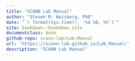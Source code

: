 ```yaml
---
title: "SCANN Lab Manual"
author: "Steven M. Weisberg, PhD"
date: "`r format(Sys.time(), '%d %B, %Y')`"
site: bookdown::bookdown_site
documentclass: book
github-repo: scann-lab/Lab-Manual
url: 'https\://scann-lab.github.io/Lab_Manual/'
description: "SCANN Lab Manual"
---
```

